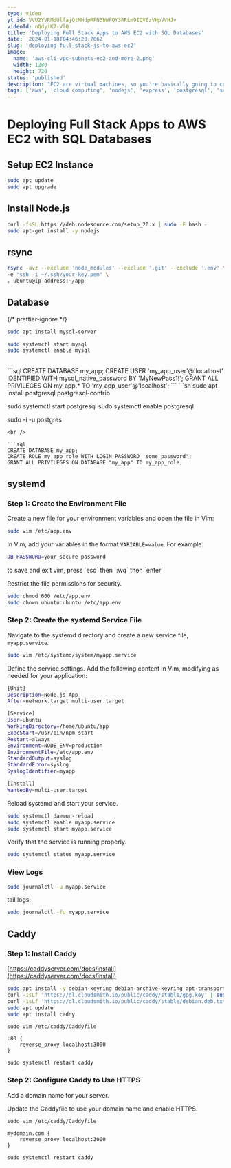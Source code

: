 ```yaml
---
type: video
yt_id: VVU2YVRMdUlfajQtMHdpRFN6bWFQY3RRLm9IQVEzVHpVVHJv
videoId: nQdyiK7-VlQ
title: 'Deploying Full Stack Apps to AWS EC2 with SQL Databases'
date: '2024-01-18T04:46:20.706Z'
slug: 'deploying-full-stack-js-to-aws-ec2'
image: 
  name: 'aws-cli-vpc-subnets-ec2-and-more-2.png'
  width: 1280
  height: 720
status: 'published'
description: "EC2 are virtual machines, so you're basically going to copy what you've done locally (localhost) and put that on a computer owned by amazon running in the cloud"
tags: ['aws', 'cloud computing', 'nodejs', 'express', 'postgresql', 'sql', 'react', 'javascript', 'full stack', 'deployment']
---
```


# Deploying Full Stack Apps to AWS EC2 with SQL Databases

## Setup EC2 Instance 

```sh
sudo apt update
sudo apt upgrade
```

## Install Node.js

```sh
curl -fsSL https://deb.nodesource.com/setup_20.x | sudo -E bash -
sudo apt-get install -y nodejs
```

## rsync 

```sh 
rsync -avz --exclude 'node_modules' --exclude '.git' --exclude '.env' \
-e "ssh -i ~/.ssh/your-key.pem" \
. ubuntu@ip-address:~/app
```

## Database 

{/* prettier-ignore */}
<Tabs>
  <Tab name="MySQL">
```sh
sudo apt install mysql-server

sudo systemctl start mysql
sudo systemctl enable mysql
```

<br />
```sql
CREATE DATABASE my_app;
CREATE USER 'my_app_user'@'localhost' IDENTIFIED WITH mysql_native_password BY 'MyNewPass1!';
GRANT ALL PRIVILEGES ON my_app.* TO 'my_app_user'@'localhost';
```
</Tab>
<Tab name="Postgres">
```sh
sudo apt install postgresql postgresql-contrib

sudo systemctl start postgresql
sudo systemctl enable postgresql

sudo -i -u postgres
```
<br />

```sql
CREATE DATABASE my_app;
CREATE ROLE my_app_role WITH LOGIN PASSWORD 'some_password';
GRANT ALL PRIVILEGES ON DATABASE "my_app" TO my_app_role;
```
  </Tab>
</Tabs>


## systemd

### Step 1: Create the Environment File

Create a new file for your environment variables and open the file in Vim: 

```sh
sudo vim /etc/app.env
```

In Vim, add your variables in the format `VARIABLE=value`. For example:

```sh
DB_PASSWORD=your_secure_password
```

<Note>
to save and exit vim, press `esc` then `:wq` then `enter`
</Note>


Restrict the file permissions for security.

```sh
sudo chmod 600 /etc/app.env
sudo chown ubuntu:ubuntu /etc/app.env
```

### Step 2: Create the systemd Service File

Navigate to the systemd directory and create a new service file, `myapp.service`.

```sh
sudo vim /etc/systemd/system/myapp.service
```

Define the service settings. Add the following content in Vim, modifying as needed for your application:

```sh
[Unit]
Description=Node.js App
After=network.target multi-user.target

[Service]
User=ubuntu
WorkingDirectory=/home/ubuntu/app
ExecStart=/usr/bin/npm start
Restart=always
Environment=NODE_ENV=production
EnvironmentFile=/etc/app.env
StandardOutput=syslog
StandardError=syslog
SyslogIdentifier=myapp

[Install]
WantedBy=multi-user.target
```

Reload systemd and start your service.

```sh
sudo systemctl daemon-reload
sudo systemctl enable myapp.service
sudo systemctl start myapp.service
```

Verify that the service is running properly.

```sh
sudo systemctl status myapp.service
```

### View Logs

```sh
sudo journalctl -u myapp.service
```

tail logs: 

```sh
sudo journalctl -fu myapp.service
```

## Caddy 

### Step 1: Install Caddy

[https://caddyserver.com/docs/install](https://caddyserver.com/docs/install)

```sh
sudo apt install -y debian-keyring debian-archive-keyring apt-transport-https curl
curl -1sLf 'https://dl.cloudsmith.io/public/caddy/stable/gpg.key' | sudo gpg --dearmor -o /usr/share/keyrings/caddy-stable-archive-keyring.gpg
curl -1sLf 'https://dl.cloudsmith.io/public/caddy/stable/debian.deb.txt' | sudo tee /etc/apt/sources.list.d/caddy-stable.list
sudo apt update
sudo apt install caddy
```

```
sudo vim /etc/caddy/Caddyfile
```

```
:80 {
    reverse_proxy localhost:3000
}
```

```
sudo systemctl restart caddy
```

### Step 2: Configure Caddy to Use HTTPS

Add a domain name for your server. 

<PostCard slug="aws-route-53-domain-name" />

Update the Caddyfile to use your domain name and enable HTTPS.

```
sudo vim /etc/caddy/Caddyfile
```

```
mydomain.com {
    reverse_proxy localhost:3000
}
```

```
sudo systemctl restart caddy
```